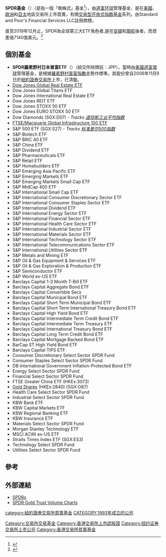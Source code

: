 '''SPDR基金'''（{{lang-en|SPDR funds}}）（是指一個「蜘蛛式」基金<ref>{{cite news|url=https://fortmyers.floridaweekly.com/articles/ask-the-fool-341/|title=Ask the Fool|publisher={{link-en|The Motley Fool|The Motley Fool|}}|work=Fort Myers Weekly|date=2018-07-11|accessdate=2018-07-11|archive-date=2021-05-14|archive-url=https://web.archive.org/web/20210514180749/https://fortmyers.floridaweekly.com/articles/ask-the-fool-341/}}</ref>），由[[道富环球|道富环球]]管理基金，是在[[美國|美國]]、[[歐洲|歐洲]]和[[亞太|亞太]]地區交易所上市買賣，有關[[交易型开放式指数基金|交易型开放式指数基金]]系列，由Standard and Poor's Financial Services LLC註冊商標。

直至2019年12月止，SPDR為全球第三大ETF角色者,是在[[安碩|安碩]]和[[領航|領航]]後者，而資產值7140億美元。<ref>{{Cite web |url=https://www.etf.com/sections/etf-league-tables/etf-league-table-2019-12-24 |title=ETF League Table As Of Dec. 24, 2019 |access-date=2020-10-24 |archive-date=2020-08-07 |archive-url=https://web.archive.org/web/20200807131304/https://www.etf.com/sections/etf-league-tables/etf-league-table-2019-12-24 }}</ref>

==個別基金==

*'''SPDR羅素野村日本晉富ETF'''（{{lang-en|SPDR Russell/Nomura PRIME Japan ETF}}）（紐交所除牌前：JPP），當時由[[美國道富環球|美國道富環球]]管理基金，是根據[[羅素野村晉富指數|羅素野村晉富指數]]走勢作標準。其股份曾自2006年11月9日於[[紐約證券交易所|紐約證券交易所]]上市，已清盤。
*[[SPDR道琼斯环球房产ETF|Dow Jones Global Real Estate ETF]]
*Dow Jones Global Titans ETF 
*Dow Jones International Real Estate ETF 
*Dow Jones REIT ETF 
*Dow Jones STOXX 50 ETF 
*Dow Jones EURO STOXX 50 ETF 
*Dow Diamonds  (SGX:D07) - ''Tracks [[道琼斯工业平均指数|道琼斯工业平均指数]]''
*[[SPDR富时麦格理环球基建100ETF|FTSE/Macquarie Global Infrastructure 100 ETF]]
*S&P 500 ETF  (SGX:S27) - ''Tracks [[标准普尔500指数|标准普尔500指数]]''
*S&P Biotech ETF 
*S&P BRIC 40 ETF 
*S&P China ETF 
*S&P Dividend ETF 
*S&P Pharmaceuticals ETF 
*S&P Retail ETF 
*S&P Homebuilders ETF 
*S&P Emerging Asia Pacific ETF 
*S&P Emerging Markets ETF 
*S&P Emerging Markets Small Cap ETF 
*S&P MidCap 400 ETF 
*S&P International Small Cap ETF 
*S&P International Consumer Discretionary Sector ETF 
*S&P International Consumer Staples Sector ETF 
*S&P International Dividend ETF 
*S&P International Energy Sector ETF 
*S&P International Financial Sector ETF 
*S&P International Health Care Sector ETF 
*S&P International Industrial Sector ETF 
*S&P International Materials Sector ETF 
*S&P International Technology Sector ETF 
*S&P International Telecommunications Sector ETF 
*S&P International Utilities Sector ETF 
*S&P Metals and Mining ETF 
*S&P Oil & Gas Equipment & Services ETF 
*S&P Oil & Gas Exploration & Production ETF 
*S&P Semiconductor ETF 
*S&P World ex-US ETF 
*Barclays Capital 1-3 Month T-Bill ETF 
*Barclays Capital Aggregate Bond ETF 
*Barclays Capital Convertible Secs 
*Barclays Capital Municipal Bond ETF 
*Barclays Capital Short Term Municipal Bond ETF 
*Barclays Capital Short Term International Treasury Bond ETF 
*Barclays Capital High Yield Bond ETF 
*Barclays Capital Intermediate Term Credit Bond ETF 
*Barclays Capital Intermediate Term Treasury ETF 
*Barclays Capital International Treasury Bond ETF 
*Barclays Capital Long Term Credit Bond ETF 
*Barclays Capital Mortgage Backed Bond ETF 
*BarCap ST High Yield Bond ETF 
*Barclays Capital TIPS ETF 
*Consumer Discretionary Select Sector SPDR Fund 
*Consumer Staples Select Sector SPDR Fund 
*DB International Government Inflation-Protected Bond ETF 
*Energy Select Sector SPDR Fund 
*Financial Select Sector SPDR Fund 
*FTSE Greater China ETF (HKEx:3073)
*[[SPDR黄金ETF|Gold Shares]]  (HKEx:2840) (SGX:O87)
*Health Care Select Sector SPDR Fund 
*Industrial Select Sector SPDR Fund 
*KBW Bank ETF 
*KBW Capital Markets ETF 
*KBW Regional Banking ETF 
*KBW Insurance ETF 
*Materials Select Sector SPDR Fund 
*Morgan Stanley Technology ETF 
*MSCI ACWI ex-US ETF 
*Straits Times Index ETF (SGX:ES3)
*Technology Select SPDR Fund 
*Utilities Select Sector SPDR Fund

==參考==
{{REFLIST}}

==外部連結==
*[https://www.spdrs.com SPDRs] {{Wayback|url=https://www.spdrs.com/ |date=20111028100055 }}
*[https://www.spdrgoldtrust.com SPDR Gold Trust Volume Charts] {{Wayback|url=https://www.spdrgoldtrust.com/ |date=20200807073646 }}

[[category:紐約證券交易所買賣基金|category:紐約證券交易所買賣基金]]
[[CATEGORY:1993年成立的公司|CATEGORY:1993年成立的公司]]
[[Category:交易所交易基金|Category:交易所交易基金]] 
[[Category:香港交易所上市認股證|Category:香港交易所上市認股證]]
[[Category:纽约证券交易所上市公司|Category:纽约证券交易所上市公司]]
[[Category:香港交易所買賣基金|Category:香港交易所買賣基金]]